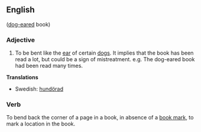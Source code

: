 ==English==
([[dog-ear]]ed book)
===Adjective===

# To be bent like the [[ear]] of certain [[dog]]s.   It implies that the book has been read a lot, but could be a sign of mistreatment. e.g. The dog-eared book had been read many times.

'''Translations'''
*Swedish: [[hundörad]]

===Verb===
To bend back the corner of a page in a book, in absence of a [[book mark]], to mark a location in the book.